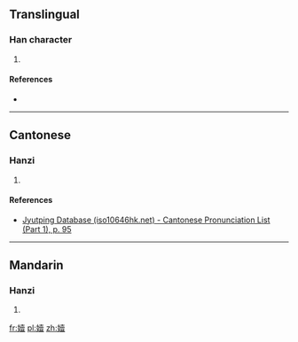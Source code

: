 ==Translingual==

===Han character===
{{Han char|rn=38|rad=女|as=12|sn=15|four=|canj=女土月廿 (VGBT)|ids=⿰[[女]][[壹]]}}

# {{defn|Han|sort=女12}}

====References====
* {{Han ref|kx=0271.190|dkj=06726|dj=0539.110|hdz=21079.030|uh=5B04|ud=23300}}

----

==Cantonese==

===Hanzi===
{{yue-hanzi|jyut=[[jat1]]|y=yat1}}

# {{defn|lang=yue|sort=女12}}

====References====
* [http://www.iso10646hk.net/jp/document/download.jsp Jyutping Database (iso10646hk.net) - Cantonese Pronunciation List (Part 1), p. 95]

----

==Mandarin==

===Hanzi===
{{cmn-hanzi|pin=[[yī]] ([[yi1]])|wg=<sup>i</sup>}}

# {{defn|lang=cmn|sort=女12}}

[[fr:嬄]]
[[pl:嬄]]
[[zh:嬄]]